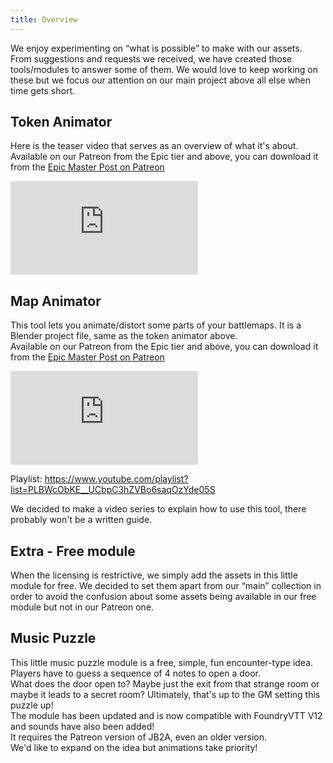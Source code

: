 ```yaml
---
title: Overview
---
```


We enjoy experimenting on “what is possible” to make with our assets. From suggestions and requests we received, we have created those tools/modules to answer some of them. We would love to keep working on these but we focus our attention on our main project above all else when time gets short.


## Token Animator

Here is the teaser video that serves as an overview of what it's about.  
Available on our Patreon from the Epic tier and above, you can download it from the <a href="https://www.patreon.com/posts/64188575">Epic Master Post on Patreon</a>

<iframe width="auto" height="auto" src="https://www.youtube.com/embed/WLX6-PwU1Hk?si=fPHmpNGHxxEBUjD9" title="YouTube video player" frameborder="0" allow="accelerometer; autoplay; clipboard-write; encrypted-media; gyroscope; picture-in-picture; web-share" referrerpolicy="strict-origin-when-cross-origin" allowfullscreen></iframe>

<LinkCard title="Token Animator Guide" href="/jb2a-wiki/other-projects/token-animator-guide/#_top" />

## Map Animator

This tool lets you animate/distort some parts of your battlemaps. It is a Blender project file, same as the token animator above.  
Available on our Patreon from the Epic tier and above, you can download it from the <a href="https://www.patreon.com/posts/64188575">Epic Master Post on Patreon</a>

<iframe width="auto" height="auto" src="https://www.youtube.com/embed/a5WVep3Cbwk?si=3xvqkak-Xj42e7vf" title="YouTube video player" frameborder="0" allow="accelerometer; autoplay; clipboard-write; encrypted-media; gyroscope; picture-in-picture; web-share" referrerpolicy="strict-origin-when-cross-origin" allowfullscreen></iframe>

Playlist: https://www.youtube.com/playlist?list=PLBWcObKE__UCbpC3hZVBo6saqOzYde05S

  <Aside type="note" title="Only-Video Guide">
    We decided to make a video series to explain how to use this tool, there probably won't be a written guide.
  </Aside>

## Extra - Free module
When the licensing is restrictive, we simply add the assets in this little module for free. We decided to set them apart from our “main” collection in order to avoid the confusion about some assets being available in our free module but not in our Patreon one.

<LinkCard title="Extra - Free module" href="/jb2a-wiki/other-projects/extras-free-module/#_top" />

## Music Puzzle

This little music puzzle module is a free, simple, fun encounter-type idea. Players have to guess a sequence of 4 notes to open a door.  
What does the door open to? Maybe just the exit from that strange room or maybe it leads to a secret room? Ultimately, that's up to the GM setting this puzzle up!  
The module has been updated and is now compatible with FoundryVTT V12 and sounds have also been added!  
It requires the Patreon version of JB2A, even an older version.  
We'd like to expand on the idea but animations take priority! 

<LinkCard title="Music Puzzle Module" href="/jb2a-wiki/other-projects/music-puzzle/" />